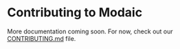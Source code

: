# Contributing to Modaic
More documentation coming soon. For now, check out our [CONTRIBUTING.md](https://github.com/modaic-ai/modaic/blob/main/CONTRIBUTING.md) file.